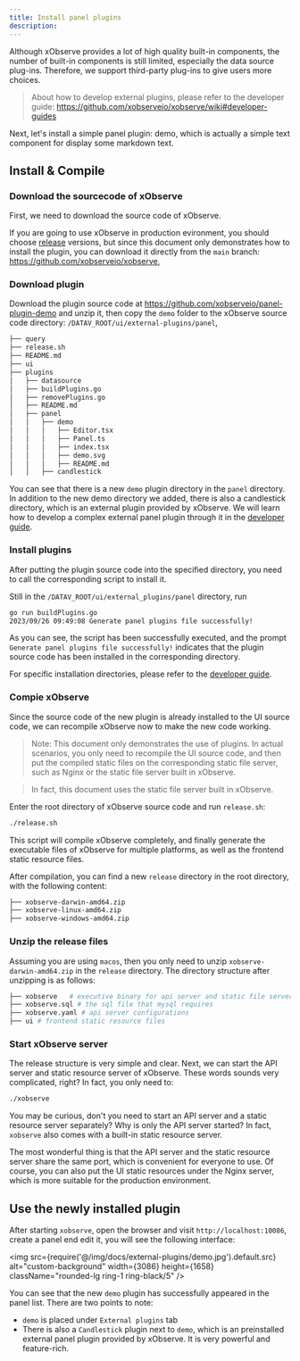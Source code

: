 ```yaml
---
title: Install panel plugins
description: 
---
```



Although xObserve provides a lot of high quality built-in components, the number of built-in components is still limited, especially the data source plug-ins. Therefore, we support third-party plug-ins to give users more choices.

> About how to develop external plugins, please refer to the developer guide: https://github.com/xobserveio/xobserve/wiki#developer-guides

Next, let's install a simple panel plugin: demo, which is actually a simple text component for display some markdown text.

## Install & Compile

### Download the sourcecode of xObserve

First, we need to download the source code of xObserve. 

If you are going to use xObserve in production evironment, you should choose [release](https://github.com/xobserveio/xobserve/releases) versions, but since this document only demonstrates how to install the plugin, you can download it directly from the `main` branch: https://github.com/xobserveio/xobserve,


### Download plugin

Download the plugin source code at https://github.com/xobserveio/panel-plugin-demo and unzip it, 
then copy the `demo` folder to the xObserve source code directory: `/DATAV_ROOT/ui/external-plugins/panel`,


```bash
├── query
├── release.sh
├── README.md
├── ui
├── plugins
│   ├── datasource
│   ├── buildPlugins.go
│   ├── removePlugins.go
│   ├── README.md
│   ├── panel
│   │   ├── demo
│   │   │   ├── Editor.tsx
│   │   │   ├── Panel.ts
│   │   │   ├── index.tsx
│   │   │   ├── demo.svg
│   │   │   ├── README.md    
│   │   ├── candlestick
```

You can see that there is a new `demo` plugin directory in the `panel` directory. In addition to the new demo directory we added, there is also a candlestick directory, which is an external plugin provided by xObserve. We will learn how to develop a complex external panel plugin through it in the [developer guide](https://github.com/xobserveio/xobserve/wiki).

### Install plugins


 After putting the plugin source code into the specified directory, you need to call the 
 corresponding script to install it. 

Still in the `/DATAV_ROOT/ui/external_plugins/panel` directory, run

```bash 
go run buildPlugins.go
2023/09/26 09:49:08 Generate panel plugins file successfully!
```

As you can see, the script has been successfully executed, and the prompt `Generate panel plugins file successfully!` indicates that the plugin source code has been installed in the corresponding directory.

For specific installation directories, please refer to the [developer guide](https://github.com/xobserveio/xobserve/wiki/Create-panel-plugin#installed-plugin-files).


### Compie xObserve

Since the source code of the new plugin is already installed to the UI source code, we can recompile xObserve now to make the new code working.

> Note: This document only demonstrates the use of plugins. In actual scenarios, you only need to recompile the UI source code, and then put the compiled static files on the corresponding static file server, such as Nginx or the static file server built in xObserve. 

> In fact, this document uses the static file server built in xObserve.

Enter the root directory of xObserve source code and run `release.sh`:

```bash
./release.sh 
```

This script will compile xObserve completely, and finally generate the executable files of xObserve for multiple platforms, as well as the frontend static resource files.

After compilation, you can find a new `release` directory in the root directory, with the following content:

```bash
├── xobserve-darwin-amd64.zip
├── xobserve-linux-amd64.zip
├── xobserve-windows-amd64.zip
```

### Unzip the release files

Assuming you are using `macos`, then you only need to unzip `xobserve-darwin-amd64.zip` in the `release` directory. The directory structure after unzipping is as follows:

```bash 
├── xobserve   # executive binary for api server and static file server
├── xobserve.sql # the sql file that mysql requires
├── xobserve.yaml # api server configurations
├── ui # frontend static resource files
```

### Start xObserve server

The release structure is very simple and clear. Next, we can start the API server and static resource server of xObserve. These words sounds very complicated, right? In fact, you only need to:

```bash 
./xobserve
```

You may be curious, don't you need to start an API server and a static resource server separately? Why is only the API server started? In fact,  `xobserve` also comes with a built-in static resource server.

The most wonderful thing is that the API server and the static resource server share the same port, which is convenient for everyone to use. 
Of course, you can also put the UI static resources under the Nginx server, which is more suitable for the production environment.



## Use the newly installed plugin

After starting `xobserve`, open the browser and visit `http://localhost:10086`, create a panel end edit it, you will see the following interface:


<img src={require('@/img/docs/external-plugins/demo.jpg').default.src} alt="custom-background" width={3086} height={1658} className="rounded-lg ring-1 ring-black/5" />


You can see that the new `demo` plugin has successfully appeared in the panel list. There are two points to note:

- `demo` is placed under `External plugins` tab
- There is also a `Candlestick` plugin next to `demo`, which is an preinstalled external panel plugin provided by xObserve. It is very powerful and feature-rich.

